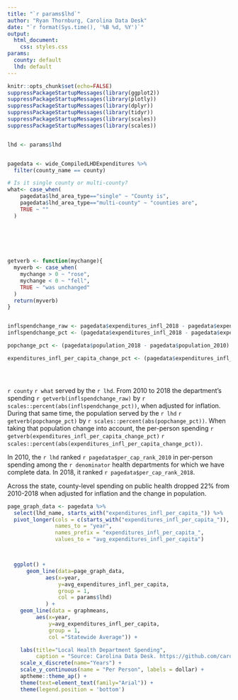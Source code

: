 ```yaml
---
title: "`r params$lhd`"
author: "Ryan Thornburg, Carolina Data Desk"
date: "`r format(Sys.time(), '%B %d, %Y')`"
output: 
  html_document:
    css: styles.css
params:
  county: default
  lhd: default   
---
```


```r
knitr::opts_chunk$set(echo=FALSE)
suppressPackageStartupMessages(library(ggplot2))
suppressPackageStartupMessages(library(plotly))
suppressPackageStartupMessages(library(dplyr))
suppressPackageStartupMessages(library(tidyr))
suppressPackageStartupMessages(library(scales))
suppressPackageStartupMessages(library(scales))


lhd <- params$lhd


pagedata <- wide_CompiledLHDExpenditures %>% 
  filter(county_name == county) 

# Is it single county or multi-county?
what<- case_when(
    pagedata$lhd_area_type=="single" ~ "County is",
    pagedata$lhd_area_type=="multi-county" ~ "counties are",
    TRUE ~ ""
  )
  
  
  



getverb <- function(mychange){
  myverb <- case_when(
    mychange > 0 ~ "rose",
    mychange < 0 ~ "fell",
    TRUE ~ "was unchanged"
  )
  return(myverb)
}


inflspendchange_raw <- pagedata$expenditures_infl_2018 - pagedata$expenditures_infl_2010
inflspendchange_pct <- (pagedata$expenditures_infl_2018 - pagedata$expenditures_infl_2010) / pagedata$expenditures_infl_2010

popchange_pct <- (pagedata$population_2018 - pagedata$population_2010) / pagedata$population_2010

expenditures_infl_per_capita_change_pct <- (pagedata$expenditures_infl_per_capita_2018 - pagedata$expenditures_infl_per_capita_2010) / pagedata$expenditures_infl_per_capita_2010





```


`r county` `r what` served by the `r lhd`. From 2010 to 2018 the department's spending `r getverb(inflspendchange_raw)` by `r scales::percent(abs(inflspendchange_pct))`, when adjusted for inflation. During that same time, the population served by the `r lhd` `r getverb(popchange_pct)` by `r scales::percent(abs(popchange_pct))`. When taking that population change into account, the per-person spending `r getverb(expenditures_infl_per_capita_change_pct)` `r scales::percent(abs(expenditures_infl_per_capita_change_pct))`.    


In 2010, the `r lhd` ranked `r pagedata$per_cap_rank_2010` in per-person spending among the `r denominator` health departments for which we have complete data. In 2018, it ranked `r pagedata$per_cap_rank_2018`.

Across the state, county-level spending on public health dropped 22% from 2010-2018 when adjusted for inflation and the change in population.


```r

page_graph_data <- pagedata %>%
  select(lhd_name, starts_with("expenditures_infl_per_capita_")) %>%
  pivot_longer(cols = c(starts_with("expenditures_infl_per_capita_")),
               names_to = "year",
               names_prefix = "expenditures_infl_per_capita_",
               values_to = "avg_expenditures_infl_per_capita")



  ggplot() +
      geom_line(data=page_graph_data,
            aes(x=year,
                y=avg_expenditures_infl_per_capita,
                group = 1,
                col = params$lhd)
            ) +
    geom_line(data = graphmeans, 
         aes(x=year, 
             y=avg_expenditures_infl_per_capita,
             group = 1,
             col ="Statewide Average")) +

    labs(title="Local Health Department Spending",
         caption = "Source: Carolina Data Desk. https://github.com/carolinadatadesk/NC-Public-Health-Data")+
    scale_x_discrete(name="Years") + 
    scale_y_continuous(name = "Per Person", labels = dollar) +
    aptheme::theme_ap() +
    theme(text=element_text(family="Arial")) + 
    theme(legend.position = 'bottom')

```

